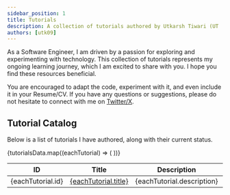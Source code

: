 ```yaml
---
sidebar_position: 1
title: Tutorials
description: A collection of tutorials authored by Utkarsh Tiwari (UT | utk09).
authors: [utk09]
---
```



As a Software Engineer, I am driven by a passion for exploring and experimenting with technology. This collection of tutorials represents my ongoing learning journey, which I am excited to share with you. I hope you find these resources beneficial.

You are encouraged to adapt the code, experiment with it, and even include it in your Resume/CV. If you have any questions or suggestions, please do not hesitate to connect with me on [Twitter/X](https://twitter.com/utk0909).

## Tutorial Catalog

Below is a list of tutorials I have authored, along with their current status.

<table>
  <thead>
    <tr>
      <th>ID</th>
      <th>Title</th>
      <th>Description</th>
      <th>Status</th>
    </tr>
  </thead>
  <tbody>
    {tutorialsData.map((eachTutorial) => (
      <tr key={eachTutorial.id}>
        <td>{eachTutorial.id}</td>
        <td>
          <a href={eachTutorial.link}>{eachTutorial.title}</a>
        </td>
        <td>{eachTutorial.description}</td>
        <td>{eachTutorial.status}</td>
      </tr>
    ))}
  </tbody>
</table>

